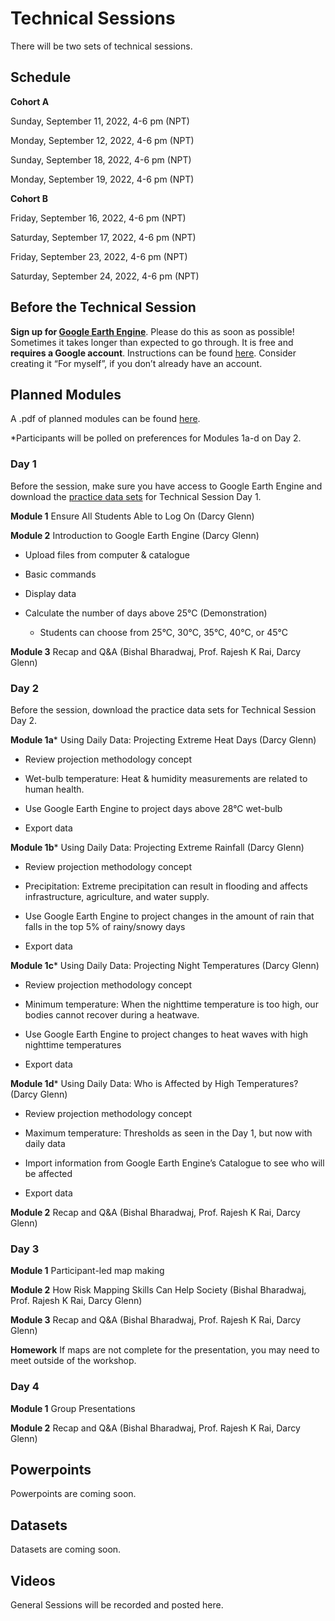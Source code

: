 # Technical Sessions

There will be two sets of technical sessions. 

## Schedule {-}

**Cohort A**

Sunday, September 11, 2022, 4-6 pm (NPT)

Monday, September 12, 2022, 4-6 pm (NPT)

Sunday, September 18, 2022, 4-6 pm (NPT)

Monday, September 19, 2022, 4-6 pm (NPT)

**Cohort B**

Friday, September 16, 2022, 4-6 pm (NPT)

Saturday, September 17, 2022, 4-6 pm (NPT)

Friday, September 23, 2022, 4-6 pm (NPT)

Saturday, September 24, 2022, 4-6 pm (NPT)

## Before the Technical Session {-}

**Sign up for [Google Earth Engine](https://earthengine.google.com/signup/)**. Please do this as soon as possible! Sometimes it takes longer than expected to go through. It is free and **requires a Google account**. Instructions can be found [here](https://www.linkedin.com/pulse/step-by-step-create-your-google-earth-engine-account-khang-vu-tien). Consider creating it "For myself", if you don't already have an account. 

## Planned Modules {-}

A .pdf of planned modules can be found [here](https://github.com/WoodwellRisk/Nepal_Workshops/blob/master/course_materials/Workshop_Invitation.pdf).

*Participants will be polled on preferences for Modules 1a-d on Day 2.

### Day 1 {-}

Before the session, make sure you have access to Google Earth Engine and download the [practice data sets](https://github.com/WoodwellRisk/Nepal_Workshops/blob/master/data/DataFiles-Technical_Session_Day_1.zip) for Technical Session Day 1.

**Module 1**	Ensure All Students Able to Log On (Darcy Glenn)

**Module 2**	Introduction to Google Earth Engine (Darcy Glenn)

* Upload files from computer & catalogue

* Basic commands

* Display data

* Calculate the number of days above 25°C (Demonstration)

  + Students can choose from 25°C, 30°C, 35°C, 40°C, or 45°C

**Module 3**	Recap and Q&A (Bishal Bharadwaj, Prof. Rajesh K Rai, Darcy Glenn)

### Day 2 {-}
Before the session, download the practice data sets for Technical Session Day 2.

**Module 1a***	Using Daily Data: Projecting Extreme Heat Days (Darcy Glenn)

* Review projection methodology concept

* Wet-bulb temperature: Heat & humidity measurements are related to human health.

* Use Google Earth Engine to project days above 28°C wet-bulb 

* Export data

**Module 1b***	Using Daily Data: Projecting Extreme Rainfall (Darcy Glenn)

* Review projection methodology concept

* Precipitation: Extreme precipitation can result in flooding and affects infrastructure, agriculture, and water supply.

* Use Google Earth Engine to project changes in the amount of rain that falls in the top 5% of rainy/snowy days

* Export data

**Module 1c***	Using Daily Data: Projecting Night Temperatures (Darcy Glenn)

* Review projection methodology concept

* Minimum temperature: When the nighttime temperature is too high, our bodies cannot recover during a heatwave.

* Use Google Earth Engine to project changes to heat waves with high nighttime temperatures

* Export data

**Module 1d***	Using Daily Data: Who is Affected by High Temperatures? (Darcy Glenn)

* Review projection methodology concept

* Maximum temperature: Thresholds as seen in the Day 1, but now with daily data

* Import information from Google Earth Engine’s Catalogue to see who will be affected

* Export data

**Module 2** Recap and Q&A (Bishal Bharadwaj, Prof. Rajesh K Rai, Darcy Glenn)

### Day 3 {-}

**Module 1**	Participant-led map making

**Module 2**	How Risk Mapping Skills Can Help Society (Bishal Bharadwaj, Prof. Rajesh K Rai, Darcy Glenn) 

**Module 3**	Recap and Q&A (Bishal Bharadwaj, Prof. Rajesh K Rai, Darcy Glenn) 

**Homework** If maps are not complete for the presentation, you may need to meet outside of the workshop.

### Day 4 {-}

**Module 1**	Group Presentations

**Module 2**	Recap and Q&A (Bishal Bharadwaj, Prof. Rajesh K Rai, Darcy Glenn)

## Powerpoints {-}

Powerpoints are coming soon.

## Datasets {-}

Datasets are coming soon.

## Videos {-}

General Sessions will be recorded and posted here.
